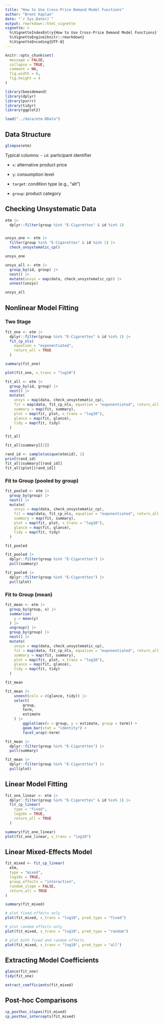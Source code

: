 ```yaml
---
title: "How to Use Cross-Price Demand Model Functions"
author: "Brent Kaplan"
date: "`r Sys.Date()`"
output: rmarkdown::html_vignette
vignette: >
  %\VignetteIndexEntry{How to Use Cross-Price Demand Model Functions}
  %\VignetteEngine{knitr::rmarkdown}
  %\VignetteEncoding{UTF-8}
---
```


```r
knitr::opts_chunk$set(
  message = FALSE,
  collapse = TRUE,
  comment = NA,
  fig.width = 6,
  fig.height = 4
)

library(beezdemand)
library(dplyr)
library(purrr)
library(tidyr)
library(ggplot2)

load("../data/etm.RData")
```

## Data Structure

```r
glimpse(etm)
```

Typical columns:
- `id`: participant identifier

- `x`: alternative product price

- `y`: consumption level

- `target`: condition type (e.g., "alt")

- `group`: product category

## Checking Unsystematic Data

```r
etm |>
  dplyr::filter(group %in% "E-Cigarettes" & id %in% 1)


unsys_one <- etm |>
  filter(group %in% "E-Cigarettes" & id %in% 1) |>
  check_unsystematic_cp()

unsys_one


```

```r
unsys_all <- etm |>
  group_by(id, group) |>
  nest() |>
  mutate(unsys = map(data, check_unsystematic_cp)) |>
  unnest(unsys)

unsys_all
```

## Nonlinear Model Fitting

### Two Stage

```r
fit_one <- etm |>
  dplyr::filter(group %in% "E-Cigarettes" & id %in% 1) |>
  fit_cp_nls(
    equation = "exponentiated",
    return_all = TRUE
  )

summary(fit_one)

plot(fit_one, x_trans = "log10")
```

```r
fit_all <- etm |>
  group_by(id, group) |>
  nest() |>
  mutate(
    unsys = map(data, check_unsystematic_cp),
    fit = map(data, fit_cp_nls, equation = "exponentiated", return_all = TRUE),
    summary = map(fit, summary),
    plot = map(fit, plot, x_trans = "log10"),
    glance = map(fit, glance),
    tidy = map(fit, tidy)
  )

fit_all

fit_all$summary[[2]]

rand_id <- sample(unique(etm$id), 1)
print(rand_id)
fit_all$summary[[rand_id]]
fit_all$plot[[rand_id]]
```

### Fit to Group (pooled by group)

```r
fit_pooled <- etm |>
  group_by(group) |>
  nest() |>
  mutate(
    unsys = map(data, check_unsystematic_cp),
    fit = map(data, fit_cp_nls, equation = "exponentiated", return_all = TRUE),
    summary = map(fit, summary),
    plot = map(fit, plot, x_trans = "log10"),
    glance = map(fit, glance),
    tidy = map(fit, tidy)
  )

fit_pooled

fit_pooled |>
  dplyr::filter(group %in% "E-Cigarettes") |>
  pull(summary)

fit_pooled |>
  dplyr::filter(group %in% "E-Cigarettes") |>
  pull(plot)


```

### Fit to Group (mean)

```r
fit_mean <- etm |>
  group_by(group, x) |>
  summarise(
    y = mean(y)
  ) |>
  ungroup() |>
  group_by(group) |>
  nest() |>
  mutate(
    unsys = map(data, check_unsystematic_cp),
    fit = map(data, fit_cp_nls, equation = "exponentiated", return_all = TRUE),
    summary = map(fit, summary),
    plot = map(fit, plot, x_trans = "log10"),
    glance = map(fit, glance),
    tidy = map(fit, tidy)
  )

fit_mean

fit_mean |>
    unnest(cols = c(glance, tidy)) |>
    select(
        group,
        term,
        estimate
    ) |>
        ggplot(aes(x = group, y = estimate, group = term)) +
        geom_bar(stat = "identity") +
        facet_wrap(~term)

fit_mean |>
  dplyr::filter(group %in% "E-Cigarettes") |>
  pull(summary)

fit_mean |>
  dplyr::filter(group %in% "E-Cigarettes") |>
  pull(plot)


```


## Linear Model Fitting

```r
fit_one_linear <- etm |>
  dplyr::filter(group %in% "E-Cigarettes" & id %in% 1) |>
  fit_cp_linear(
    type = "fixed",
    log10x = TRUE,
    return_all = TRUE
  )

summary(fit_one_linear)
plot(fit_one_linear, x_trans = "log10")
```

## Linear Mixed-Effects Model

```r
fit_mixed <- fit_cp_linear(
  etm,
  type = "mixed",
  log10x = TRUE,
  group_effects = "interaction",
  random_slope = FALSE,
  return_all = TRUE
)

summary(fit_mixed)

# plot fixed effects only
plot(fit_mixed, x_trans = "log10", pred_type = "fixed")

# plot random effects only
plot(fit_mixed, x_trans = "log10", pred_type = "random")

# plot both fixed and random effects
plot(fit_mixed, x_trans = "log10", pred_type = "all")
```

## Extracting Model Coefficients

```r
glance(fit_one)
tidy(fit_one)
```

```r
extract_coefficients(fit_mixed)
```

## Post-hoc Comparisons

```r
cp_posthoc_slopes(fit_mixed)
cp_posthoc_intercepts(fit_mixed)
```
